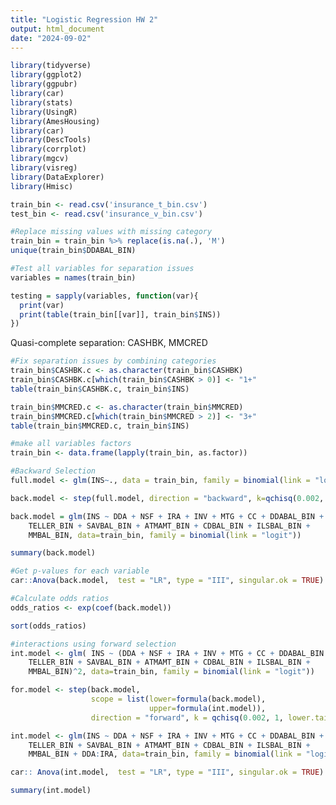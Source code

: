 ```yaml
---
title: "Logistic Regression HW 2"
output: html_document
date: "2024-09-02"
---
```


```r
library(tidyverse)
library(ggplot2)
library(ggpubr)
library(car)
library(stats)
library(UsingR)
library(AmesHousing)
library(car)
library(DescTools)
library(corrplot)
library(mgcv)
library(visreg)
library(DataExplorer)
library(Hmisc)
```

```r
train_bin <- read.csv('insurance_t_bin.csv')
test_bin <- read.csv('insurance_v_bin.csv')
```


```r
#Replace missing values with missing category
train_bin = train_bin %>% replace(is.na(.), 'M')
unique(train_bin$DDABAL_BIN)
```

```r
#Test all variables for separation issues
variables = names(train_bin)

testing = sapply(variables, function(var){
  print(var)
  print(table(train_bin[[var]], train_bin$INS))
})

```
Quasi-complete separation: CASHBK, MMCRED

```r
#Fix separation issues by combining categories
train_bin$CASHBK.c <- as.character(train_bin$CASHBK)
train_bin$CASHBK.c[which(train_bin$CASHBK > 0)] <- "1+"
table(train_bin$CASHBK.c, train_bin$INS)

train_bin$MMCRED.c <- as.character(train_bin$MMCRED)
train_bin$MMCRED.c[which(train_bin$MMCRED > 2)] <- "3+"
table(train_bin$MMCRED.c, train_bin$INS)
```


```r
#make all variables factors
train_bin <- data.frame(lapply(train_bin, as.factor))

#Backward Selection
full.model <- glm(INS~., data = train_bin, family = binomial(link = "logit"))

back.model <- step(full.model, direction = "backward", k=qchisq(0.002, 1, lower.tail = FALSE))
```

```r
back.model = glm(INS ~ DDA + NSF + IRA + INV + MTG + CC + DDABAL_BIN + CHECKS_BIN + 
    TELLER_BIN + SAVBAL_BIN + ATMAMT_BIN + CDBAL_BIN + ILSBAL_BIN + 
    MMBAL_BIN, data=train_bin, family = binomial(link = "logit"))

summary(back.model)

#Get p-values for each variable
car::Anova(back.model,  test = "LR", type = "III", singular.ok = TRUE)

```

```r
#Calculate odds ratios
odds_ratios <- exp(coef(back.model))

sort(odds_ratios)
```


```r
#interactions using forward selection
int.model <- glm( INS ~ (DDA + NSF + IRA + INV + MTG + CC + DDABAL_BIN + CHECKS_BIN + 
    TELLER_BIN + SAVBAL_BIN + ATMAMT_BIN + CDBAL_BIN + ILSBAL_BIN + 
    MMBAL_BIN)^2, data=train_bin, family = binomial(link = "logit"))

for.model <- step(back.model,
                  scope = list(lower=formula(back.model),
                               upper=formula(int.model)),
                  direction = "forward", k = qchisq(0.002, 1, lower.tail = FALSE))
```
```r
int.model <- glm(INS ~ DDA + NSF + IRA + INV + MTG + CC + DDABAL_BIN + CHECKS_BIN + 
    TELLER_BIN + SAVBAL_BIN + ATMAMT_BIN + CDBAL_BIN + ILSBAL_BIN + 
    MMBAL_BIN + DDA:IRA, data=train_bin, family = binomial(link = "logit"))

car:: Anova(int.model,  test = "LR", type = "III", singular.ok = TRUE)
```

```r
summary(int.model)
```



